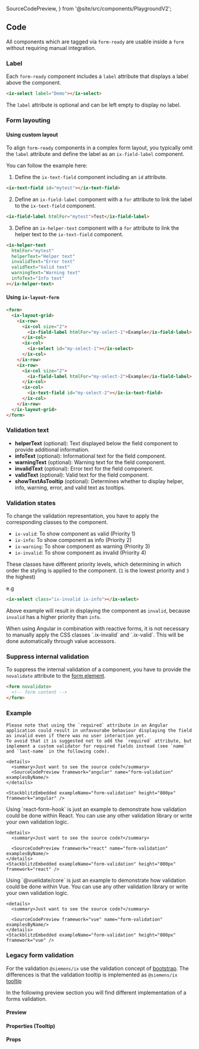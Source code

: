   SourceCodePreview,
} from '@site/src/components/PlaygroundV2';

## Code

All components which are tagged via `form-ready` are usable inside a `form` without requiring manual integration.

### Label

Each `form-ready` component includes a `label` attribute that displays a label above the component.

```html
<ix-select label="Demo"></ix-select>
```

The `label` attribute is optional and can be left empty to display no label.

### Form layouting

#### Using custom layout

To align `form-ready` components in a complex form layout, you typically omit the `label` attribute and define the label
as an `ix-field-label` component.

You can follow the example here:

1. Define the `ix-text-field` component including an `id` attribute.

```html
<ix-text-field id="mytest"></ix-text-field>
```

2. Define an `ix-field-label` component with a `for` attribute to link the label to the `ix-text-field` component.

```html
<ix-field-label htmlFor="mytest">Test</ix-field-label>
```

3. Define an `ix-helper-text` component with a `for` attribute to link the helper text to the `ix-text-field` component.

```html
<ix-helper-text
  htmlFor="mytest"
  helperText="Helper text"
  invalidText="Error text"
  validText="Valid text"
  warningText="Warning text"
  infoText="Info text"
></ix-helper-text>
```

#### Using `ix-layout-form`

```html
<form>
  <ix-layout-grid>
    <ix-row>
      <ix-col size="2">
        <ix-field-label htmlFor="my-select-1">Example</ix-field-label>
      </ix-col>
      <ix-col>
        <ix-select id="my-select-1"></ix-select>
      </ix-col>
    </ix-row>
    <ix-row>
      <ix-col size="2">
        <ix-field-label htmlFor="my-select-2">Example</ix-field-label>
      </ix-col>
      <ix-col>
        <ix-text-field id="my-select-2"></ix-ix-text-field>
      </ix-col>
    </ix-row>
  </ix-layout-grid>
</form>
```

### Validation text

- **helperText** (optional): Text displayed below the field component to provide additional information.
- **infoText** (optional): Informational text for the field component.
- **warningText** (optional): Warning text for the field component.
- **invalidText** (optional): Error text for the field component.
- **validText** (optional): Valid text for the field component.
- **showTextAsTooltip** (optional): Determines whether to display helper, info, warning, error, and valid text as tooltips.

### Validation states

To change the validation representation, you have to apply the corresponding classes to the component.

- `ix-valid`: To show component as valid (Priority 1)
- `ix-info`: To show component as info (Priority 2)
- `ix-warning`: To show component as warning (Priority 3)
- `ix-invalid`: To show component as invalid (Priority 4)

These classes have different priority levels, which determining in which order the styling is applied to the component. (`1` is the lowest priority and `3` the highest)

e.g

```html
<ix-select class="ix-invalid ix-info"></ix-select>
```

Above example will result in displaying the component as `invalid`, because `invalid` has a higher priority than `info`.

<Admonition type="tip" icon="💡" title="You are using Angular?">
  When using Angular in combination with reactive forms, it is not necessary to
  manually apply the CSS classes `.ix-invalid` and `.ix-valid`. This will be
  done automatically through value accessors.
</Admonition>

### Suppress internal validation

To suppress the internal validation of a component, you have to provide the `novalidate` attribute to the [form element](https://developer.mozilla.org/en-US/docs/Web/HTML/Element/form#novalidate).

```html
<form novalidate>
  <!-- form content -->
</form>
```

### Example

<Tabs>
  <TabItem value="angular" label="Angular" default>

    Please note that using the `required` attribute in an Angular application could result in unfavourabe behaviour displaying the field as invalid even if there was no user interaction yet.
    To avoid that it is suggested not to add the `required` attribute, but implement a custom validator for required fields instead (see `name` and `last-name` in the following code).

    <details>
      <summary>Just want to see the source code?</summary>
      <SourceCodePreview framework="angular" name="form-validation" examplesByName/>
    </details>

    <StackblitzEmbedded exampleName="form-validation" height="800px" framework="angular" />

  </TabItem>
  <TabItem value="react" label="React">
    <Admonition type="tip" icon="💡" title="Just an example">
      Using `react-form-hook` is just an example to demonstrate how validation could be done
      within React. You can use any other validation library or write your own validation logic.
    </Admonition>

    <details>
      <summary>Just want to see the source code?</summary>

      <SourceCodePreview framework="react" name="form-validation" examplesByName/>
    </details>
    <StackblitzEmbedded exampleName="form-validation" height="800px" framework="react" />

  </TabItem>
  <TabItem value="vue" label="Vue">
  <Admonition type="tip" icon="💡" title="Just an example">
      Using `@vuelidate/core` is just an example to demonstrate how validation could be done
      within Vue. You can use any other validation library or write your own validation logic.
    </Admonition>

    <details>
      <summary>Just want to see the source code?</summary>

      <SourceCodePreview framework="vue" name="form-validation" examplesByName/>
    </details>
    <StackblitzEmbedded exampleName="form-validation" height="800px" framework="vue" />

  </TabItem>
</Tabs>

### Legacy form validation

For the validation `@siemens/ix` use the validation concept of [bootstrap](https://getbootstrap.com/docs/5.2/forms/validation/).
The differences is that the validation tooltip is implemented as `@siemens/ix` [tooltip](#properties-tooltip)

In the following preview section you will find different implementation of a forms validation.

#### Preview

<Playground name="validation" height="20rem" examplesByName></Playground>

#### Properties (Tooltip)

#### Props

<Props />
